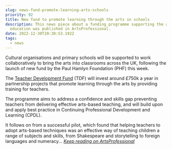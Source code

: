```yaml
---
slug: news-fund-promote-learning-arts-schools
priority: 92
title: New fund to promote learning through the arts in schools
description: This news piece about a funding programme supporting the arts in
  education was published in ArtsProfessional.
date: 2022-12-30T20:30:53.192Z
tags:
  - news
---
```

Cultural organisations and primary schools will be supported to work collaboratively to bring the arts into classrooms across the UK, following the launch of new fund by the Paul Hamlyn Foundation (PHF) this week.

The [Teacher Development Fund](https://www.phf.org.uk/funds/tdf/) (TDF) will invest around £750k a year in partnership projects that promote learning through the arts by providing training for teachers.

The programme aims to address a confidence and skills gap preventing teachers from delivering effective arts-based teaching, and will build upon and apply best practice in Continuing Professional Development and Learning (CPDL).

It follows on from a successful pilot, which found that helping teachers to adopt arts-based techniques was an effective way of teaching children a range of subjects and skills, from Shakespeare and storytelling to foreign languages and numeracy... *[Keep reading on ArtsProfessional](https://www.artsprofessional.co.uk/news/new-fund-promote-learning-through-arts-schools)*